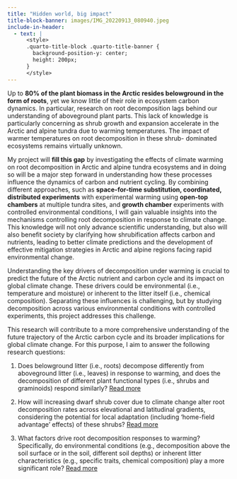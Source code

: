```yaml
---
title: "Hidden world, big impact"
title-block-banner: images/IMG_20220913_080940.jpeg
include-in-header:
  - text: |
      <style>
      .quarto-title-block .quarto-title-banner {
        background-position-y: center;
        height: 200px;
      }
      </style>
---
```


Up to **80% of the plant biomass in the Arctic resides belowground in the form of roots**, yet we know little of their role in ecosystem carbon dynamics. In particular, research on root decomposition lags behind our understanding of aboveground plant parts. This lack of knowledge is particularly concerning as shrub growth and expansion accelerate in the Arctic and alpine tundra due to warming temperatures. The impact of warmer temperatures on root decomposition in these shrub- dominated ecosystems remains virtually unknown.

My project will **fill this gap** by investigating the effects of climate warming on root decomposition in Arctic and alpine tundra ecosystems and in doing so will be a major step forward in understanding how these processes influence the dynamics of carbon and nutrient cycling. By combining different approaches, such as **space-for-time substitution, coordinated, distributed experiments** with experimental warming using **open-top chambers** at multiple tundra sites, and **growth chamber** experiments with controlled environmental conditions, I will gain valuable insights into the mechanisms controlling root decomposition in response to climate change. This knowledge will not only advance scientific understanding, but also will also benefit society by clarifying how shrubification affects carbon and nutrients, leading to better climate predictions and the development of effective mitigation strategies in Arctic and alpine regions facing rapid environmental change.

Understanding the key drivers of decomposition under warming is crucial to predict the future of the Arctic nutrient and carbon cycle and its impact on global climate change. These drivers could be environmental (i.e., temperature and moisture) or inherent to the litter itself (i.e., chemical composition). Separating these influences is challenging, but by studying decomposition across various environmental conditions with controlled experiments, this project addresses this challenge.

This research will contribute to a more comprehensive understanding of the future trajectory of the Arctic carbon cycle and its broader implications for global climate change. For this purpose, I aim to answer the following research questions:

1.  Does belowground litter (i.e., roots) decompose differently from aboveground litter (i.e., leaves) in response to warming, and does the decomposition of different plant functional types (i.e., shrubs and graminoids) respond similarly? [Read more](project-1.qmd)

2.  How will increasing dwarf shrub cover due to climate change alter root decomposition rates across elevational and latitudinal gradients, considering the potential for local adaptation (including ‘home-field advantage’ effects) of these shrubs? [Read more](project-2.qmd)

3.  What factors drive root decomposition responses to warming? Specifically, do environmental conditions (e.g., decomposition above the soil surface or in the soil, different soil depths) or inherent litter characteristics (e.g., specific traits, chemical composition) play a more significant role? [Read more](project-3.qmd)
